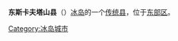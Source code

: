 {{Infobox settlement
<!--See Template:Infobox Settlement for additional fields that may be available-->
<!--See the Table at Infobox Settlement for all fields and descriptions of usage-->
<!-- Basic info  ---------------->
|name          = 东斯卡夫塔山县<br>Austur-Skaftafellssýsla
|other_name             =
|native_name            = 
|nickname               = 
|settlement_type        =[[冰岛县列表|县]]
|motto                  =
<!-- images and maps  ----------->
|image_skyline          =
|imagesize              = 
|image_caption          = 
|image_flag             = 
|flag_size              =
|image_seal             = 
|seal_size              =
|image_shield           = 
|shield_size            =
|image_blank_emblem     =
|blank_emblem_type      =
|blank_emblem_size      =
|image_map              = Sýslur á Íslandi.png
|mapsize                = 300px
|map_caption            = Counties of Iceland
|pushpin_map            =
|pushpin_label_position = 
|pushpin_map_caption    =
|pushpin_mapsize        =
<!-- Location ------------------>
|subdivision_type       = 国家
|subdivision_name       = {{flag|Iceland}}
|subdivision_type1      = [[冰岛行政区划|地区]]
|subdivision_name1      = [[东部区_(冰岛)|东部区]]
<!-- Politics ----------------->
|government_footnotes   =
|government_type        =
|leader_title           =
|leader_name            =
|leader_title1          =  <!-- for places with, say, both a mayor and a city manager -->
|leader_name1           =
|established_title      =  <!-- Settled -->
|established_date       = 
<!-- Area    --------------------->
|area_magnitude         = 
|unit_pref                = <!--Enter: Imperial, if Imperial (metric) is desired-->
|area_footnotes           =
|area_total_km2           = <!-- ALL fields dealing with a measurements are subject to automatic unit conversion-->
|area_land_km2            = <!--See table @ Template:Infobox Settlement for details on automatic unit conversion-->
|area_water_km2           =
|area_total_sq_mi         =
|area_land_sq_mi          =
|area_water_sq_mi         =
|area_water_percent       =
<!-- Population   ----------------------->
|population_as_of               =
|population_footnotes           =
|population_note                =
|population_total               =
|population_density_km2         =
|population_density_sq_mi       =
<!-- General information  --------------->
|timezone               = [[GMT|GMT]]
|utc_offset             = +0
|timezone_DST           = 
|utc_offset_DST        = 
|latd= 64|latm=15|lats= |latNS=N
|longd=16|longm=0|longs=|longEW=W
|elevation_footnotes    =  <!--for references: use <ref> </ref> tags-->
|elevation_m            = 
|elevation_ft           =
<!-- Area/postal codes & others -------->
|postal_code_type       =  <!-- enter ZIP code, Postcode, Post code, Postal code... -->
|postal_code            =
|area_code              =
|website                = 
|footnotes              = 
}} 
'''东斯卡夫塔山县'''（'''{{lang-is|Austur-Skaftafellssýsla}}'''）[[冰岛|冰岛]]的一个[[冰岛县列表|传统县]]，位于[[东部区_(冰岛)|东部区]]。

{{冰岛行政区划}}

[[Category:冰岛城市|Category:冰岛城市]]